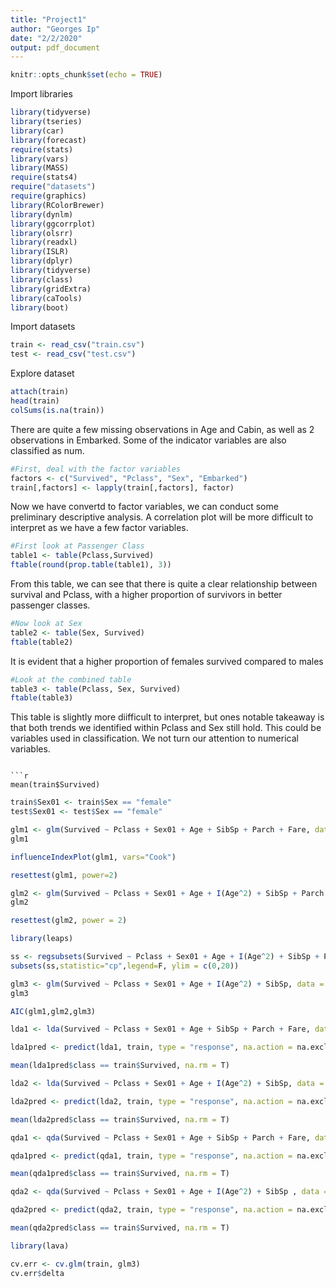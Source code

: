 ```yaml
---
title: "Project1"
author: "Georges Ip"
date: "2/2/2020"
output: pdf_document
---
```


```r
knitr::opts_chunk$set(echo = TRUE)
```

Import libraries
```r
library(tidyverse)
library(tseries) 
library(car)
library(forecast) 
require(stats)
library(vars)
library(MASS) 
require(stats4) 
require("datasets") 
require(graphics) 
library(RColorBrewer) 
library(dynlm)
library(ggcorrplot)
library(olsrr)
library(readxl)
library(ISLR)
library(dplyr)
library(tidyverse)
library(class)
library(gridExtra)
library(caTools)
library(boot)
```


Import datasets
```r
train <- read_csv("train.csv")
test <- read_csv("test.csv")
```

Explore dataset
```r
attach(train)
head(train)
colSums(is.na(train))
```



There are quite a few missing observations in Age and Cabin, as well as 2 observations in Embarked. Some of the indicator variables are also classified as num. 

```r
#First, deal with the factor variables
factors <- c("Survived", "Pclass", "Sex", "Embarked")
train[,factors] <- lapply(train[,factors], factor)
```



Now we have convertd to factor variables, we can conduct some preliminary descriptive analysis. A correlation plot will be more difficult to interpret as we have a few factor variables. 
```r
#First look at Passenger Class
table1 <- table(Pclass,Survived)
ftable(round(prop.table(table1), 3))
```



From this table, we can see that there is quite a clear relationship between survival and Pclass, with a higher proportion of survivors in better passenger classes. 
```r
#Now look at Sex
table2 <- table(Sex, Survived)
ftable(table2)
```



It is evident that a higher proportion of females survived compared to males

```r
#Look at the combined table
table3 <- table(Pclass, Sex, Survived)
ftable(table3)
```


This table is slightly more diifficult to interpret, but ones notable takeaway is that both trends we identified within Pclass and Sex still hold. This could be variables used in classification. We not turn our attention to numerical variables.



```r

```

```
```r
mean(train$Survived)
```


```r
train$Sex01 <- train$Sex == "female"
test$Sex01 <- test$Sex == "female"
```





```r
glm1 <- glm(Survived ~ Pclass + Sex01 + Age + SibSp + Parch + Fare, data = train, family = "binomial")
glm1
```

```r
influenceIndexPlot(glm1, vars="Cook")
```

```r
resettest(glm1, power=2)
```

```r
glm2 <- glm(Survived ~ Pclass + Sex01 + Age + I(Age^2) + SibSp + Parch + Fare, data = train, family = "binomial")
glm2
```


```r
resettest(glm2, power = 2)
```

```r
library(leaps)
```



```r
ss <- regsubsets(Survived ~ Pclass + Sex01 + Age + I(Age^2) + SibSp + Parch + Fare, data = train, method = "exhaustive", nbest = 2)
subsets(ss,statistic="cp",legend=F, ylim = c(0,20))

```
```r
glm3 <- glm(Survived ~ Pclass + Sex01 + Age + I(Age^2) + SibSp, data = train, family = "binomial")
glm3
```

```r
AIC(glm1,glm2,glm3)
```





```r
lda1 <- lda(Survived ~ Pclass + Sex01 + Age + SibSp + Parch + Fare, data = train, na.action = na.exclude)

lda1pred <- predict(lda1, train, type = "response", na.action = na.exclude)

mean(lda1pred$class == train$Survived, na.rm = T)
```

```r
lda2 <- lda(Survived ~ Pclass + Sex01 + Age + I(Age^2) + SibSp, data = train, na.action = na.exclude)

lda2pred <- predict(lda2, train, type = "response", na.action = na.exclude)

mean(lda2pred$class == train$Survived, na.rm = T)
```


```r
qda1 <- qda(Survived ~ Pclass + Sex01 + Age + SibSp + Parch + Fare, data = train, na.action = na.exclude)

qda1pred <- predict(qda1, train, type = "response", na.action = na.exclude)

mean(qda1pred$class == train$Survived, na.rm = T)
```

```r
qda2 <- qda(Survived ~ Pclass + Sex01 + Age + I(Age^2) + SibSp , data = train, na.action = na.exclude)

qda2pred <- predict(qda2, train, type = "response", na.action = na.exclude)

mean(qda2pred$class == train$Survived, na.rm = T)
```

```r
library(lava)
```


```r
cv.err <- cv.glm(train, glm3)
cv.err$delta
```

